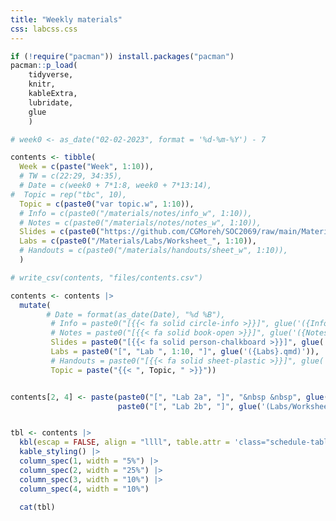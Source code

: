 ```yaml
---
title: "Weekly materials"
css: labcss.css
---
```


```r

if (!require("pacman")) install.packages("pacman")
pacman::p_load(
    tidyverse,
    knitr,
    kableExtra,
    lubridate,
    glue
    )
```


```r

# week0 <- as_date("02-02-2023", format = '%d-%m-%Y') - 7

contents <- tibble(
  Week = c(paste("Week", 1:10)),
  # TW = c(22:29, 34:35),
  # Date = c(week0 + 7*1:8, week0 + 7*13:14),
#  Topic = rep("tbc", 10),
  Topic = c(paste0("var topic.w", 1:10)),
  # Info = c(paste0("/materials/notes/info_w", 1:10)),
  # Notes = c(paste0("/materials/notes/notes_w", 1:10)),
  Slides = c(paste0("https://github.com/CGMoreh/SOC2069/raw/main/Materials/Slides/Week_", 1:10)),
  Labs = c(paste0("/Materials/Labs/Worksheet_", 1:10)),
  # Handouts = c(paste0("/materials/handouts/sheet_w", 1:10)),
  )

# write_csv(contents, "files/contents.csv") 

contents <- contents |>
  mutate(
        # Date = format(as_date(Date), "%d %B"),
         # Info = paste0("[{{< fa solid circle-info >}}]", glue('({Info}.qmd)')),
         # Notes = paste0("[{{< fa solid book-open >}}]", glue('({Notes}.qmd)')),
         Slides = paste0("[{{< fa solid person-chalkboard >}}]", glue('({Slides}.pptx)')),
         Labs = paste0("[", "Lab ", 1:10, "]", glue('({Labs}.qmd)')),
         # Handouts = paste0("[{{< fa solid sheet-plastic >}}]", glue('({Handouts}.qmd)')),
         Topic = paste("{{< ", Topic, " >}}"))


contents[2, 4] <- paste(paste0("[", "Lab 2a", "]", "&nbsp &nbsp", glue('(Labs/Worksheet_2a.qmd)')),
                        paste0("[", "Lab 2b", "]", glue('(Labs/Worksheet_2b.qmd)')))


tbl <- contents |>
  kbl(escap = FALSE, align = "llll", table.attr = 'class="schedule-table"') |>
  kable_styling() |>
  column_spec(1, width = "5%") |>  
  column_spec(2, width = "25%") |>  
  column_spec(3, width = "10%") |>  
  column_spec(4, width = "10%")

  cat(tbl)

```

